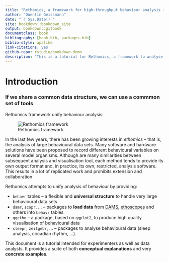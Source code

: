 ```yaml
--- 
title: "Rethomics, a framework for high-throughput behaviour analysis in R"
author: "Quentin Geissmann"
date: "`r Sys.Date()`"
site: bookdown::bookdown_site
output: bookdown::gitbook
documentclass: book
bibliography: [book.bib, packages.bib]
biblio-style: apalike
link-citations: yes
github-repo: rstudio/bookdown-demo
description: "This is a tutorial for Rethomics, a framework to analyse high-throuput behavioural data in `R`."
---
```


# Introduction

### If we share a common data structure,  we can use a commmon set of tools{-}

Rethomics framework unify behaviour analysis:

![Rethomics framework](assets/framework.png)

In the last few years, there has been growing interests in *ethomics* -- that is, the analysis of large behavioural data sets.
Many software and hardware solutions have been proposed to record different behavioural variables
on several model organisms.
Although are many similarities between subsequent analysis and visualisation tool,
each method tends to provide its own output format and, in practice, its own, restricted, analysis software.
This results in a lot of replicated work and prohibits extension and collaboration.

Rethomics attempts to unify analysis of behaviour by providing:

* `behavr` tables -- a  flexible and **universal structure** to handle very large behavioural data sets
* `damr`, `scopr`, ... -- packages to **load data** from [DAMS](http://www.trikinetics.com/), [ethoscopes](gilestrolab.github.io/ethoscope) and others into `behavr` tables
* `ggetho` -- a package, based on `ggplot2`, to produce high quality visualisation of  behavioural data
* `sleepr`, `zeitgebr`, ... -- packages to analyse behavioural data (sleep analysis, circadian rhythm, ...).

This document is a tutorial intended for experimenters as well as data analysts.
It provides a suite of both **conceptual explanations** and very **concrete examples**.
